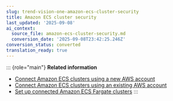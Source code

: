```yaml
---
slug: trend-vision-one-amazon-ecs-cluster-security
title: Amazon ECS cluster security
last_updated: '2025-09-08'
ai_context:
  source_file: amazon-ecs-cluster-security.md
  conversion_date: '2025-09-08T23:42:25.246Z'
conversion_status: converted
translation_ready: true
---
```


::: {role="main"}
**Related information**

- [Connect Amazon ECS clusters using a new AWS account](ecs-clusters-new-aws.md "Connect your AWS account to Container Security to link ECS clusters and protect your Amazon ECS containers.")
- [Connect Amazon ECS clusters using an existing AWS account](ecs-clusters-existing-account.md "Enable Container Security on your connected AWS accounts to start protecting your Amazon ECS containers.")
- [Set up connected Amazon ECS Fargate clusters](amazon-ecs-fargate-clusters.md "Container Security supports protection on connected Amazon ECS Fargate containers.")
:::
